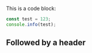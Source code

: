 This is a code block:

```javascript
const test = 123;
console.info(test);
```

## Followed by a header